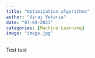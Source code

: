 ```yaml
---
title: "Optimization algorithms"
author: "Viraj Vekaria"
date: "07-09-2023"
categories: [Machine Learning]
image: "image.jpg"
---
```


Test test
